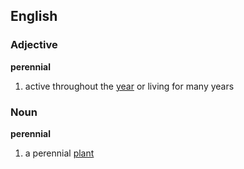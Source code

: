 ==English==
===Adjective===
'''perennial'''
#active throughout the [[year]] or living for many years
===Noun===
'''perennial'''
#a perennial [[plant]]